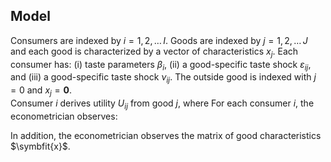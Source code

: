 ## Model {#sec-model}

Consumers are indexed by $i=1,2,\ldots\,I$. Goods are indexed by $j=1,2,\ldots\,J$ and each good is characterized by a vector of characteristics $x_j$. Each consumer has: (i) taste parameters $\beta_i$, (ii) a good-specific taste shock $\varepsilon_{ij}$, and (iii) a good-specific taste shock $\nu_{ij}$. The outside good is indexed with $j=0$ and $x_j = \mathbf{0}$.        
Consumer $i$ derives utility $U_{ij}$ from good $j$, where
\begin{equation}
    U_{ij} = \exp\left\lbrace {x_j}' \beta_{i} + \nu_{ij} + \varepsilon_{ij} \right\rbrace.
\end{equation}
For each consumer $i$, the econometrician observes:
\begin{itemize}
    \item The most preferred good $j \in \left\lbrace 1, 2, \ldots\,J\right\rbrace$, denoted $j_i^{(1)}$. Let $t_i = e_{j^{(1)}}$ represent the ``one-hot'' encoding of consumer $i$'s choice of good $j^{(1)}$;
    \item A signal related to the probability that the consumer prefers the outside good $j=0$. This signal takes the form of an ordinal scale $w\in{}\left\lbrace1,2,\ldots\,W\right\rbrace$. Higher $w_i$ corresponds to increased probability of choosing $j_i^{(1)}$ over the outside good 0.
\end{itemize}
In addition, the econometrician observes the matrix of good characteristics $\symbfit{x}$.
